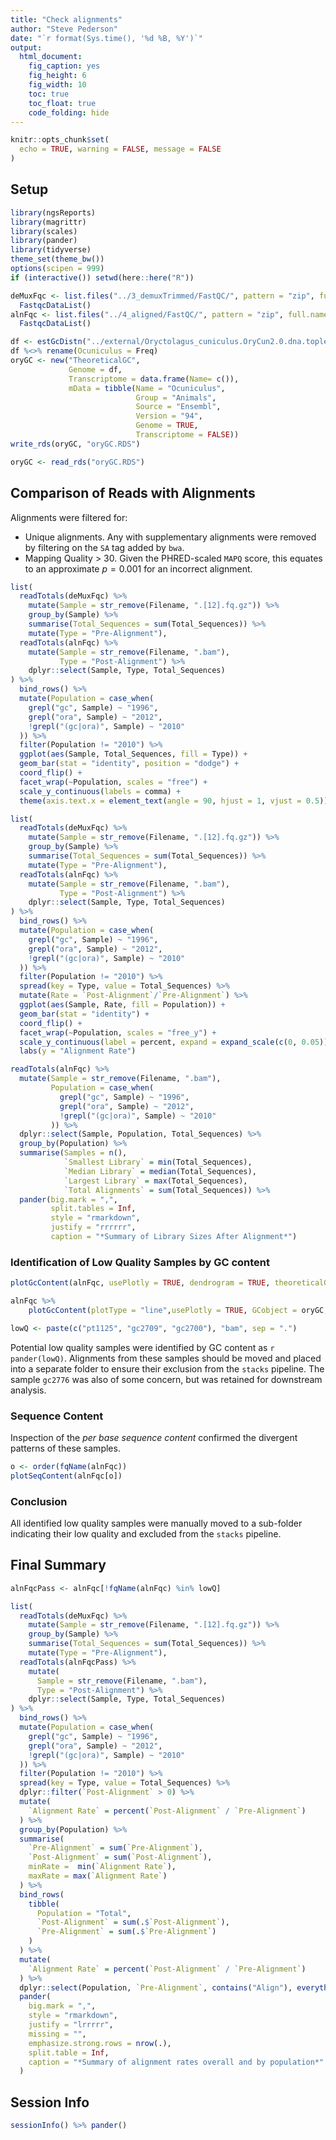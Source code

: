 ```yaml
---
title: "Check alignments"
author: "Steve Pederson"
date: "`r format(Sys.time(), '%d %B, %Y')`"
output: 
  html_document: 
    fig_caption: yes
    fig_height: 6
    fig_width: 10
    toc: true
    toc_float: true
    code_folding: hide    
---
```


```r
knitr::opts_chunk$set(
  echo = TRUE, warning = FALSE, message = FALSE
)
```

## Setup

```r
library(ngsReports)
library(magrittr)
library(scales)
library(pander)
library(tidyverse)
theme_set(theme_bw())
options(scipen = 999)
if (interactive()) setwd(here::here("R"))
```

```r
deMuxFqc <- list.files("../3_demuxTrimmed/FastQC/", pattern = "zip", full.names = TRUE) %>%
  FastqcDataList()
alnFqc <- list.files("../4_aligned/FastQC/", pattern = "zip", full.names = TRUE) %>%
  FastqcDataList()
```

```r
df <- estGcDistn("../external/Oryctolagus_cuniculus.OryCun2.0.dna.toplevel.fa", n = 1e+06, bp = 100)
df %<>% rename(Ocuniculus = Freq)
oryGC <- new("TheoreticalGC", 
             Genome = df, 
             Transcriptome = data.frame(Name= c()), 
             mData = tibble(Name = "Ocuniculus", 
                            Group = "Animals", 
                            Source = "Ensembl", 
                            Version = "94", 
                            Genome = TRUE, 
                            Transcriptome = FALSE))
write_rds(oryGC, "oryGC.RDS")
```

```r
oryGC <- read_rds("oryGC.RDS")
```


## Comparison of Reads with Alignments

Alignments were filtered for:

- Unique alignments. Any with supplementary alignments were removed by filtering on the `SA` tag added by `bwa`.
- Mapping Quality > 30. Given the PHRED-scaled `MAPQ` score, this equates to an approximate $p = 0.001$ for an incorrect alignment.

```r
list(
  readTotals(deMuxFqc) %>%
    mutate(Sample = str_remove(Filename, ".[12].fq.gz")) %>%
    group_by(Sample) %>%
    summarise(Total_Sequences = sum(Total_Sequences)) %>%
    mutate(Type = "Pre-Alignment"),
  readTotals(alnFqc) %>%
    mutate(Sample = str_remove(Filename, ".bam"),
           Type = "Post-Alignment") %>%
    dplyr::select(Sample, Type, Total_Sequences)
) %>%
  bind_rows() %>%
  mutate(Population = case_when(
    grepl("gc", Sample) ~ "1996",
    grepl("ora", Sample) ~ "2012",
    !grepl("(gc|ora)", Sample) ~ "2010"
  )) %>%
  filter(Population != "2010") %>%
  ggplot(aes(Sample, Total_Sequences, fill = Type)) +
  geom_bar(stat = "identity", position = "dodge") +
  coord_flip() +
  facet_wrap(~Population, scales = "free") + 
  scale_y_continuous(labels = comma) +
  theme(axis.text.x = element_text(angle = 90, hjust = 1, vjust = 0.5))
```

```r
list(
  readTotals(deMuxFqc) %>%
    mutate(Sample = str_remove(Filename, ".[12].fq.gz")) %>%
    group_by(Sample) %>%
    summarise(Total_Sequences = sum(Total_Sequences)) %>%
    mutate(Type = "Pre-Alignment"),
  readTotals(alnFqc) %>%
    mutate(Sample = str_remove(Filename, ".bam"),
           Type = "Post-Alignment") %>%
    dplyr::select(Sample, Type, Total_Sequences)
) %>%
  bind_rows() %>%
  mutate(Population = case_when(
    grepl("gc", Sample) ~ "1996",
    grepl("ora", Sample) ~ "2012",
    !grepl("(gc|ora)", Sample) ~ "2010"
  )) %>%
  filter(Population != "2010") %>%
  spread(key = Type, value = Total_Sequences) %>%
  mutate(Rate = `Post-Alignment`/`Pre-Alignment`) %>%
  ggplot(aes(Sample, Rate, fill = Population)) +
  geom_bar(stat = "identity") +
  coord_flip() +
  facet_wrap(~Population, scales = "free_y") +
  scale_y_continuous(label = percent, expand = expand_scale(c(0, 0.05))) +
  labs(y = "Alignment Rate")
```


```r
readTotals(alnFqc) %>%
  mutate(Sample = str_remove(Filename, ".bam"),
         Population = case_when(
           grepl("gc", Sample) ~ "1996",
           grepl("ora", Sample) ~ "2012",
           !grepl("(gc|ora)", Sample) ~ "2010"
         )) %>%
  dplyr::select(Sample, Population, Total_Sequences) %>%
  group_by(Population) %>%
  summarise(Samples = n(),
            `Smallest Library` = min(Total_Sequences),
            `Median Library` = median(Total_Sequences),
            `Largest Library` = max(Total_Sequences),
            `Total Alignments` = sum(Total_Sequences)) %>%
  pander(big.mark = ",",
         split.tables = Inf,
         style = "rmarkdown",
         justify = "rrrrrr",
         caption = "*Summary of Library Sizes After Alignment*")
```


### Identification of Low Quality Samples by GC content

```r
plotGcContent(alnFqc, usePlotly = TRUE, dendrogram = TRUE, theoreticalGC = TRUE, GCobject = oryGC, species = "Ocuniculus")
```

```r
alnFqc %>%
    plotGcContent(plotType = "line",usePlotly = TRUE, GCobject = oryGC, species = "Ocuniculus")
```


```r
lowQ <- paste(c("pt1125", "gc2709", "gc2700"), "bam", sep = ".")
```

Potential low quality samples were identified by GC content as `r pander(lowQ)`.
Alignments from these samples should be moved and placed into a separate folder to ensure their exclusion from the `stacks` pipeline.
The sample `gc2776` was also of some concern, but was retained for downstream analysis.

### Sequence Content

Inspection of the *per base sequence content* confirmed the divergent patterns of these samples.

```r
o <- order(fqName(alnFqc))
plotSeqContent(alnFqc[o])
```

### Conclusion

All identified low quality samples were manually moved to a sub-folder indicating their low quality and excluded from the `stacks` pipeline.

## Final Summary

```r
alnFqcPass <- alnFqc[!fqName(alnFqc) %in% lowQ]
```


```r
list(
  readTotals(deMuxFqc) %>%
    mutate(Sample = str_remove(Filename, ".[12].fq.gz")) %>%
    group_by(Sample) %>%
    summarise(Total_Sequences = sum(Total_Sequences)) %>%
    mutate(Type = "Pre-Alignment"),
  readTotals(alnFqcPass) %>%
    mutate(
      Sample = str_remove(Filename, ".bam"),
      Type = "Post-Alignment") %>%
    dplyr::select(Sample, Type, Total_Sequences)
) %>%
  bind_rows() %>%
  mutate(Population = case_when(
    grepl("gc", Sample) ~ "1996",
    grepl("ora", Sample) ~ "2012",
    !grepl("(gc|ora)", Sample) ~ "2010"
  )) %>%
  filter(Population != "2010") %>%
  spread(key = Type, value = Total_Sequences) %>%
  dplyr::filter(`Post-Alignment` > 0) %>%
  mutate(
    `Alignment Rate` = percent(`Post-Alignment` / `Pre-Alignment`)
  ) %>%
  group_by(Population) %>%
  summarise(
    `Pre-Alignment` = sum(`Pre-Alignment`),
    `Post-Alignment` = sum(`Post-Alignment`),
    minRate =  min(`Alignment Rate`),
    maxRate = max(`Alignment Rate`)
  ) %>%
  bind_rows(
    tibble(
      Population = "Total",
      `Post-Alignment` = sum(.$`Post-Alignment`),
      `Pre-Alignment` = sum(.$`Pre-Alignment`)
    )
  ) %>%
  mutate(
    `Alignment Rate` = percent(`Post-Alignment` / `Pre-Alignment`)
  ) %>%
  dplyr::select(Population, `Pre-Alignment`, contains("Align"), everything()) %>%
  pander(
    big.mark = ",",
    style = "rmarkdown",
    justify = "lrrrrr",
    missing = "",
    emphasize.strong.rows = nrow(.),
    split.table = Inf,
    caption = "*Summary of alignment rates overall and by population*"
  )
```


## Session Info

```r
sessionInfo() %>% pander()
```

